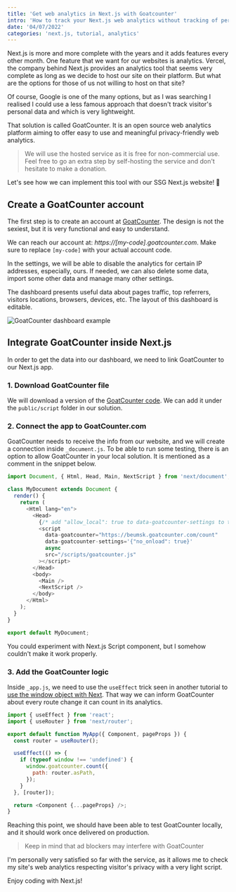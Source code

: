 ```yaml
---
title: 'Get web analytics in Next.js with Goatcounter'
intro: 'How to track your Next.js web analytics without tracking of personal data with Goatcounter'
date: '04/07/2022'
categories: 'next.js, tutorial, analytics'
---
```



Next.js is more and more complete with the years and it adds features every other month. One feature that we want for our websites is analytics. Vercel, the company behind Next.js provides an analytics tool that seems very complete as long as we decide to host our site on their platform. But what are the options for those of us not willing to host on that site?

Of course, Google is one of the many options, but as I was searching I realised I could use a less famous approach that doesn't track visitor's personal data and which is very lightweight.

That solution is called GoatCounter. It is an open source web analytics platform aiming to offer easy to use and meaningful privacy-friendly web analytics.

> We will use the hosted service as it is free for non-commercial use. Feel free to go an extra step by self-hosting the service and don't hesitate to make a donation.

Let's see how we can implement this tool with our SSG Next.js website! 🚀

## Create a GoatCounter account

The first step is to create an account at <a href="https://goatcounter.com/signup" target="_blank">GoatCounter</a>.
The design is not the sexiest, but it is very functional and easy to understand.

We can reach our account at: _https://[my-code].goatcounter.com_. Make sure to replace `[my-code]` with your actual account code.

In the settings, we will be able to disable the analytics for certain IP addresses, especially, ours.
If needed, we can also delete some data, import some other data and manage many other settings.

The dashboard presents useful data about pages traffic, top referrers, visitors locations, browsers, devices, etc. The layout of this dashboard is editable.

![GoatCounter dashboard example](/images/content/goatcounter-example.png)

## Integrate GoatCounter inside Next.js

In order to get the data into our dashboard, we need to link GoatCounter to our Next.js app.

### 1. Download GoatCounter file

We will download a version of the <a href="https://gc.zgo.at/count.js" target="_blank">GoatCounter code</a>.
We can add it under the `public/script` folder in our solution.

### 2. Connect the app to GoatCounter.com

GoatCounter needs to receive the info from our website, and we will create a connection inside `_document.js`. To be able to run some testing, there is an option to allow GoatCounter in your local solution. It is mentioned as a comment in the snippet below.

```js
import Document, { Html, Head, Main, NextScript } from 'next/document';

class MyDocument extends Document {
  render() {
    return (
      <Html lang="en">
        <Head>
          {/* add "allow_local": true to data-goatcounter-settings to test in local env */}
          <script
            data-goatcounter="https://beumsk.goatcounter.com/count"
            data-goatcounter-settings='{"no_onload": true}'
            async
            src="/scripts/goatcounter.js"
          ></script>
        </Head>
        <body>
          <Main />
          <NextScript />
        </body>
      </Html>
    );
  }
}

export default MyDocument;
```

You could experiment with Next.js Script component, but I somehow couldn't make it work properly.

### 3. Add the GoatCounter logic

Inside `_app.js`, we need to use the `useEffect` trick seen in another tutorial to [use the window object with Next](/blog/fix-the-window-is-not-defined-error). That way we can inform GoatCounter about every route change it can count in its analytics.

```js
import { useEffect } from 'react';
import { useRouter } from 'next/router';

export default function MyApp({ Component, pageProps }) {
  const router = useRouter();

  useEffect(() => {
    if (typeof window !== 'undefined') {
      window.goatcounter.count({
        path: router.asPath,
      });
    }
  }, [router]);

  return <Component {...pageProps} />;
}
```

Reaching this point, we should have been able to test GoatCounter locally, and it should work once delivered on production.

> Keep in mind that ad blockers may interfere with GoatCounter

I'm personally very satisfied so far with the service, as it allows me to check my site's web analytics respecting visitor's privacy with a very light script.

Enjoy coding with Next.js!

